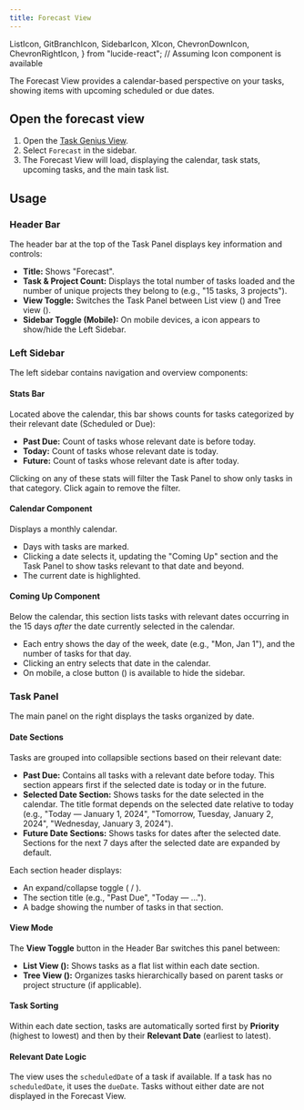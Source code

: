 ```yaml
---
title: Forecast View
---
```


  ListIcon,
  GitBranchIcon,
  SidebarIcon,
  XIcon,
  ChevronDownIcon,
  ChevronRightIcon,
} from "lucide-react"; // Assuming Icon component is available

The Forecast View provides a calendar-based perspective on your tasks, showing items with upcoming scheduled or due dates.

<VersionCallout version="7.0.0" />

## Open the forecast view

1.  Open the [Task Genius View](/docs/task-view).
2.  Select `Forecast` in the sidebar.
3.  The Forecast View will load, displaying the calendar, task stats, upcoming tasks, and the main task list.

## Usage

### Header Bar

The header bar at the top of the Task Panel displays key information and controls:

- **Title:** Shows "Forecast".
- **Task & Project Count:** Displays the total number of tasks loaded and the number of unique projects they belong to (e.g., "15 tasks, 3 projects").
- **View Toggle:** Switches the Task Panel between List view (<ListIcon className="inline-block w-5 h-5" />) and Tree view (<GitBranchIcon className="inline-block w-5 h-5" />).
- **Sidebar Toggle (Mobile):** On mobile devices, a <SidebarIcon className="inline-block w-5 h-5" /> icon appears to show/hide the Left Sidebar.

### Left Sidebar

The left sidebar contains navigation and overview components:

#### Stats Bar

Located above the calendar, this bar shows counts for tasks categorized by their relevant date (Scheduled or Due):

- **Past Due:** Count of tasks whose relevant date is before today.
- **Today:** Count of tasks whose relevant date is today.
- **Future:** Count of tasks whose relevant date is after today.

Clicking on any of these stats will filter the Task Panel to show only tasks in that category. Click again to remove the filter.

#### Calendar Component

Displays a monthly calendar.

- Days with tasks are marked.
- Clicking a date selects it, updating the "Coming Up" section and the Task Panel to show tasks relevant to that date and beyond.
- The current date is highlighted.

#### Coming Up Component

Below the calendar, this section lists tasks with relevant dates occurring in the 15 days _after_ the date currently selected in the calendar.

- Each entry shows the day of the week, date (e.g., "Mon, Jan 1"), and the number of tasks for that day.
- Clicking an entry selects that date in the calendar.
- On mobile, a close button (<XIcon className="inline-block w-5 h-5" />) is available to hide the sidebar.

### Task Panel

The main panel on the right displays the tasks organized by date.

#### Date Sections

Tasks are grouped into collapsible sections based on their relevant date:

- **Past Due:** Contains all tasks with a relevant date before today. This section appears first if the selected date is today or in the future.
- **Selected Date Section:** Shows tasks for the date selected in the calendar. The title format depends on the selected date relative to today (e.g., "Today — January 1, 2024", "Tomorrow, Tuesday, January 2, 2024", "Wednesday, January 3, 2024").
- **Future Date Sections:** Shows tasks for dates after the selected date. Sections for the next 7 days after the selected date are expanded by default.

Each section header displays:

- An expand/collapse toggle (<ChevronDownIcon className="inline-block w-5 h-5" /> / <ChevronRightIcon className="inline-block w-5 h-5" />).
- The section title (e.g., "Past Due", "Today — ...").
- A badge showing the number of tasks in that section.

#### View Mode

The **View Toggle** button in the Header Bar switches this panel between:

- **List View (<ListIcon className="inline-block w-5 h-5" />):** Shows tasks as a flat list within each date section.
- **Tree View (<GitBranchIcon className="inline-block w-5 h-5" />):** Organizes tasks hierarchically based on parent tasks or project structure (if applicable).

#### Task Sorting

Within each date section, tasks are automatically sorted first by **Priority** (highest to lowest) and then by their **Relevant Date** (earliest to latest).

#### Relevant Date Logic

The view uses the `scheduledDate` of a task if available. If a task has no `scheduledDate`, it uses the `dueDate`. Tasks without either date are not displayed in the Forecast View.
